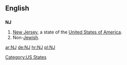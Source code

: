 {{See|nJ|ǌ}}
==English==

==={{abbreviation}}===
'''NJ'''

# [[New Jersey]], a state of the [[United States of America]].
# Non-[[Jewish]].

[[Category:US States]]

[[ar:NJ]]
[[de:NJ]]
[[hr:NJ]]
[[pl:NJ]]
